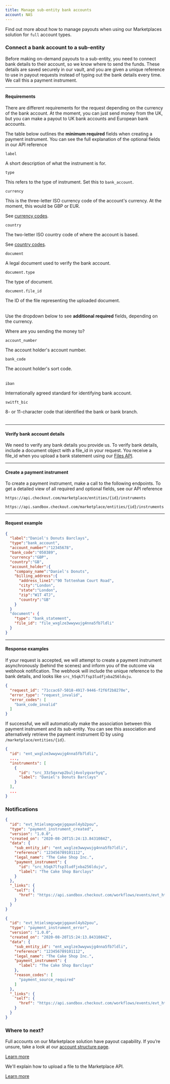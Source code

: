 ```yaml
---
title: Manage sub-entity bank accounts
account: NAS
---
```


Find out more about how to manage payouts when using our Marketplaces solution for `full` account types.

### Connect a bank account to a sub-entity

Before making on-demand payouts to a sub-entity, you need to connect bank details to their account, so we know where to send the funds. These details are saved securely in our vault, and you are given a unique reference to use in payout requests instead of typing out the bank details every time. We call this a payment instrument.

---

#### Requirements

There are different requirements for the request depending on the currency of the bank account. At the moment, you can just send money from the UK, but you can make a payout to UK bank accounts and European bank accounts.

The table below outlines the **minimum required** fields when creating a payment instrument. You can see the full explanation of the optional fields in our <ExternalLink href="https://api-reference.checkout.com/preview/crusoe/#tag/Instruments" target="_blank">API reference</ExternalLink>

<Table>
<TableHead headers={['Field name', 'Description']} />
<TableBody>
<TableRow>
<TableCell>

`label`

</TableCell>
<TableCell>

A short description of what the instrument is for.

</TableCell>
</TableRow>
<TableRow>
<TableCell>

`type`

</TableCell>
<TableCell>

This refers to the type of instrument. Set this to `bank_account`.

</TableCell>
</TableRow>
<TableRow>
<TableCell>

`currency`

</TableCell>
<TableCell>

This is the three-letter ISO currency code of the account's currency. At the moment, this would be GBP or EUR.

See [currency codes](/resources/codes/currency-codes).

</TableCell>
</TableRow>
<TableRow>
<TableCell>

`country`

</TableCell>
<TableCell>

The two-letter ISO country code of where the account is based.

See [country codes](/resources/codes/country-codes).

</TableCell>
</TableRow>
<TableRow>
<TableCell>

`document`

</TableCell>
<TableCell>

A legal document used to verify the bank account.

</TableCell>
</TableRow>
<TableRow>
<TableCell>

`document.type`

</TableCell>
<TableCell>

The type of document.

</TableCell>
</TableRow>
<TableRow>
<TableCell>

`document.file_id`

</TableCell>
<TableCell>

The ID of the file representing the uploaded document.

</TableCell>
</TableRow>
</TableBody>
</Table>

Use the dropdown below to see **additional required** fields, depending on the currency.

Where are you sending the money to?

<tabs>
<tab title="Faster payments (GBP)">

<Table>
<TableHead headers={['Field name', 'Description']} />
<TableBody>
<TableRow>
<TableCell>

`account_number`

</TableCell>
<TableCell>

The account holder's account number.

</TableCell>
</TableRow>
<TableRow>
<TableCell>

`bank_code`

</TableCell>
<TableCell>

The account holder's sort code.

</TableCell>
</TableRow>
</TableBody>
</Table>

</tab>
<tab title="SEPA (EUR)">

<Table>
<TableHead headers={['Field name', 'Description']} />
<TableBody>
<TableRow>
<TableCell>

`iban`

</TableCell>
<TableCell>

Internationally agreed standard for identifying bank account.

</TableCell>
</TableRow>
<TableRow>
<TableCell>

`switft_bic`

</TableCell>
<TableCell>

8- or 11-character code that identified the bank or bank branch.

</TableCell>
</TableRow>
</TableBody>
</Table>

</tab>
</tabs>

---

#### Verify bank account details

We need to verify any bank details you provide us. To verify bank details, include a document object with a file_id in your request. You receive a file_id when you upload a bank statement using our [Files API](/marketplaces/manage-accounts/upload-a-file).

---

#### Create a payment instrument

To create a payment instrument, make a call to the following endpoints. To get a detailed view of all required and optional fields, see our <ExternalLink href="https://api-reference.checkout.com/preview/crusoe/#tag/Marketplace/" target="_blank">API reference</ExternalLink>


<tabs>
<tab title="Live">
<LineCodeWrapper type="post">

`https://api.checkout.com/marketplace/entities/{id}/instruments`

</LineCodeWrapper>
</tab>
<tab title="Sandbox">
<LineCodeWrapper type="post">

`https://api.sandbox.checkout.com/marketplace/entities/{id}/instruments`

</LineCodeWrapper>
</tab>
</tabs>

---

#### Request example

```json
{
  "label":"Daniel's Donuts Barclays",
  "type":"bank_account",
  "account_number":"12345678",
  "bank_code":"050389",
  "currency":"GBP",
  "country":"GB",
  "account_holder":{
    "company_name":"Daniel's Donuts",
    "billing_address":{
      "address_line1":"90 Tottenham Court Road",
      "city":"London",
      "state":"London",
      "zip":"W1T 4TJ",
      "country":"GB"
    }
  }
  "document": {
    "type": "bank_statement",
    "file_id": "file_wxglze3wwywujg4nna5fb7ldli"
  }
}
```
---

#### Response examples

<tabs>
<tab title="202 – Instrument creation request accepted">

If your request is accepted, we will attempt to create a payment instrument asynchronously (behind the scenes) and inform you of the outcome via webhook notification. The webhook will include the unique reference to the bank details, and looks like `src_h5qk7lfsp3ludfjxba256lduju`.

</tab>
<tab title="422 – Invalid data was sent">

```json
{
  "request_id": "71ccac67-5018-4917-9446-f2f6f2b8270e",
  "error_type": "request_invalid",
  "error_codes": [
    "bank_code_invalid"
  ]
}
```

</tab>
</tabs>

If successful, we will automatically make the association between this payment instrument and its sub-entity. You can see this association and alternatively retrieve the payment instrument ID by using <RequestTag type="get" /> `/marketplace/entities/{id}`.

```json
{
  "id": "ent_wxglze3wwywujg4nna5fb7ldli",
  ...,
  "instruments": [
    {
      "id": "src_33z5qxrwp2bulj4volyqvarhyq",
      "label": "Daniel's Donuts Barclays"
    }
  ],
  ...
}
 ```

### Notifications

<tabs>
<tab title="Created">

```json
{
  "id": "evt_htielsmgcwgejgqaunl4yb2pou",
  "type": "payment_instrument_created",
  "version": "1.0.0",
  "created_on": "2020-08-20T15:24:13.8431084Z",
  "data": {
    "sub_entity_id": "ent_wxglze3wwywujg4nna5fb7ldli",
    "reference": "123456789101112",
    "legal_name": "The Cake Shop Inc.",
    "payment_instrument": {
      "id": "src_h5qk7lfsp3ludfjxba256lduju",
      "label": "The Cake Shop Barclays"
    }
  },
  "_links": {
    "self": {
      "href": "https://api.sandbox.checkout.com/workflows/events/evt_htielsmgcwgejgqaunl4yb2pou"
    }
  }
}
```

</tab>
<tab title="Error">

```json
{
  "id": "evt_htielsmgcwgejgqaunl4yb2pou",
  "type": "payment_instrument_error",
  "version": "1.0.0",
  "created_on": "2020-08-20T15:24:13.8431084Z",
  "data": {
    "sub_entity_id": "ent_wxglze3wwywujg4nna5fb7ldli",
    "reference": "123456789101112",
    "legal_name": "The Cake Shop Inc.",
    "payment_instrument": {
      "label": "The Cake Shop Barclays"
    },
    "reason_codes": [
      "payment_source_required"
    ]
  },
  "_links": {
    "self": {
      "href": "https://api.sandbox.checkout.com/workflows/events/evt_htielsmgcwgejgqaunl4yb2pou"
    }
  }
}
```

</tab>
</tabs>


### Where to next?

<ContentPanel variant="heading" title="Make a payout" imgSrc="/NAS/Marketplaces/about-making-payouts.svg">

Full accounts on our Marketplace solution have payout capability. If you’re unsure, take a look at our [account structure page](/marketplaces/account-structure).

[Learn more](/marketplaces/payouts)

</ContentPanel>

<ContentPanel variant="heading" title="Upload a file" imgSrc="/NAS/Marketplaces/about-making-payouts.svg" withBorder={false}>

We'll explain how to upload a file to the Marketplace API.

[Learn more](/marketplaces/onboarding/api/full/upload-a-file)

</ContentPanel>
